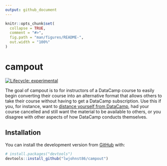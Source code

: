 ```yaml
---
output: github_document
---
```


<!-- README.md is generated from README.Rmd. Please edit that file -->

```r
knitr::opts_chunk$set(
  collapse = TRUE,
  comment = "#>",
  fig.path = "man/figures/README-",
  out.width = "100%"
)
```

# campout

<!-- badges: start -->
[![Lifecycle: experimental](https://img.shields.io/badge/lifecycle-experimental-orange.svg)](https://www.tidyverse.org/lifecycle/#experimental)
<!-- badges: end -->

The goal of campout is to for instructors of a DataCamp course to easily begin 
converting their course into an alternative format that allows others to take
their course without having to get a DataCamp subscription. Use this if you,
for instance, want to [distance yourself from DataCamp](https://noamross.github.io/datacamp-sexual-assault/),
had your course cancelled and still want the material to be available to others,
or you disagree with other aspects of how DataCamp conducts themselves.

## Installation

You can install the development version from [GitHub](https://github.com/) with:

``` r
# install.packages("devtools")
devtools::install_github("lwjohnst86/campout")
```
